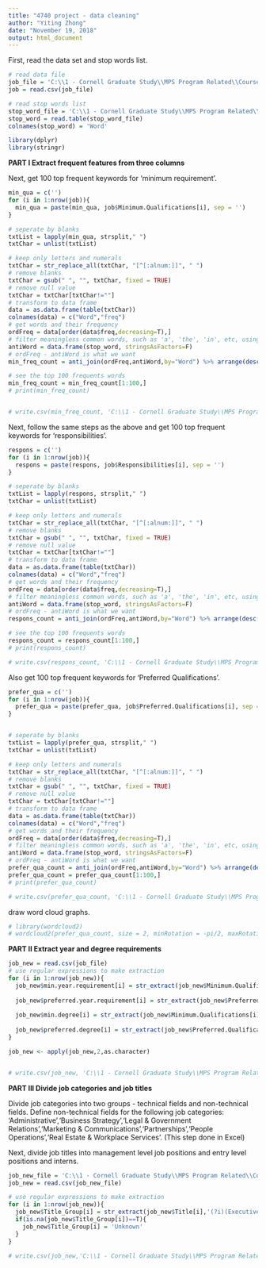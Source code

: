 ---
title: "4740 project - data cleaning"
author: "Yiting Zhong"
date: "November 19, 2018"
output: html_document
---

First, read the data set and stop words list. 
```{r}
# read data file
job_file = 'C:\\1 - Cornell Graduate Study\\MPS Program Related\\Courses\\STSCI 4740\\final project\\job_skill_short.csv'
job = read.csv(job_file)

# read stop words list 
stop_word_file = 'C:\\1 - Cornell Graduate Study\\MPS Program Related\\Courses\\STSCI 4740\\final project\\stop_word_list.txt'
stop_word = read.table(stop_word_file)
colnames(stop_word) = 'Word'

library(dplyr)
library(stringr)
```
**PART I Extract frequent features from three columns**

Next, get 100 top frequent keywords for 'minimum requirement'.
```{r}
min_qua = c('')
for (i in 1:nrow(job)){
  min_qua = paste(min_qua, job$Minimum.Qualifications[i], sep = '')
}

# seperate by blanks
txtList = lapply(min_qua, strsplit," ")
txtChar = unlist(txtList)

# keep only letters and numerals
txtChar = str_replace_all(txtChar, "[^[:alnum:]]", " ")
# remove blanks
txtChar = gsub(" ", "", txtChar, fixed = TRUE)
# remove null value
txtChar = txtChar[txtChar!=""]
# transform to data frame
data = as.data.frame(table(txtChar))
colnames(data) = c("Word","freq")
# get words and their frequency
ordFreq = data[order(data$freq,decreasing=T),]
# filter meaningless common words, such as 'a', 'the', 'in', etc, using the stop word list 
antiWord = data.frame(stop_word, stringsAsFactors=F)
# ordFreq - antiWord is what we want
min_freq_count = anti_join(ordFreq,antiWord,by="Word") %>% arrange(desc(freq))  

# see the top 100 frequents words
min_freq_count = min_freq_count[1:100,]
# print(min_freq_count)


# write.csv(min_freq_count, 'C:\\1 - Cornell Graduate Study\\MPS Program Related\\Courses\\STSCI 4740\\final project\\data cleaning\\min_freq_count.csv')
```

Next, follow the same steps as the above and get 100 top frequent keywords for 'responsibilities'.
```{r}
respons = c('')
for (i in 1:nrow(job)){
  respons = paste(respons, job$Responsibilities[i], sep = '')
}

# seperate by blanks
txtList = lapply(respons, strsplit," ")
txtChar = unlist(txtList)

# keep only letters and numerals
txtChar = str_replace_all(txtChar, "[^[:alnum:]]", " ")
# remove blanks
txtChar = gsub(" ", "", txtChar, fixed = TRUE)
# remove null value
txtChar = txtChar[txtChar!=""]
# transform to data frame
data = as.data.frame(table(txtChar))
colnames(data) = c("Word","freq")
# get words and their frequency
ordFreq = data[order(data$freq,decreasing=T),]
# filter meaningless common words, such as 'a', 'the', 'in', etc, using the stop word list 
antiWord = data.frame(stop_word, stringsAsFactors=F)
# ordFreq - antiWord is what we want
respons_count = anti_join(ordFreq,antiWord,by="Word") %>% arrange(desc(freq)) 

# see the top 100 frequents words
respons_count = respons_count[1:100,]
# print(respons_count)

# write.csv(respons_count, 'C:\\1 - Cornell Graduate Study\\MPS Program Related\\Courses\\STSCI 4740\\final project\\data cleaning\\respons_count.csv')
```

Also get 100 top frequent keywords for 'Preferred Qualifications'.
```{r}
prefer_qua = c('')
for (i in 1:nrow(job)){
  prefer_qua = paste(prefer_qua, job$Preferred.Qualifications[i], sep = '')
}


# seperate by blanks
txtList = lapply(prefer_qua, strsplit," ")
txtChar = unlist(txtList)

# keep only letters and numerals
txtChar = str_replace_all(txtChar, "[^[:alnum:]]", " ")
# remove blanks
txtChar = gsub(" ", "", txtChar, fixed = TRUE)
# remove null value
txtChar = txtChar[txtChar!=""]
# transform to data frame
data = as.data.frame(table(txtChar))
colnames(data) = c("Word","freq")
# get words and their frequency
ordFreq = data[order(data$freq,decreasing=T),]
# filter meaningless common words, such as 'a', 'the', 'in', etc, using the stop word list 
antiWord = data.frame(stop_word, stringsAsFactors=F)
# ordFreq - antiWord is what we want
prefer_qua_count = anti_join(ordFreq,antiWord,by="Word") %>% arrange(desc(freq)) 
prefer_qua_count = prefer_qua_count[1:100,]
# print(prefer_qua_count)

# write.csv(prefer_qua_count, 'C:\\1 - Cornell Graduate Study\\MPS Program Related\\Courses\\STSCI 4740\\final project\\data cleaning\\prefer_qua_count.csv')
```


draw word cloud graphs.
```{r}
# library(wordcloud2)
# wordcloud2(prefer_qua_count, size = 2, minRotation = -pi/2, maxRotation = -pi/2)
```

**PART II Extract year and degree requirements**

```{r}
job_new = read.csv(job_file)
# use regular expressions to make extraction
for (i in 1:nrow(job_new)){
  job_new$min.year.requirement[i] = str_extract(job_new$Minimum.Qualifications[i],'[0-9]* year(s)?')
  
  job_new$preferred.year.requirement[i] = str_extract(job_new$Preferred.Qualifications[i],'[0-9]* year(s)?')
  
  job_new$min.degree[i] = str_extract(job_new$Minimum.Qualifications[i],'(BA)|(BS)|(Bachelor)|(MA)|(MS)|(Master)|(PhD)|(Doctor)|(MBA)')
  
  job_new$preferred.degree[i] = str_extract(job_new$Preferred.Qualifications[i],'(BA)|(BS)|(Bachelor)|(MA)|(MS)|(Master)|(PhD)|(Doctor)')
}

job_new <- apply(job_new,2,as.character)


# write.csv(job_new, 'C:\\1 - Cornell Graduate Study\\MPS Program Related\\Courses\\STSCI 4740\\final project\\data cleaning\\job_addyeardegree.csv')


```

**PART III Divide job categories and job titles**

Divide job categories into two groups - technical fields and non-technical fields. Define non-technical fields for the following job categories: 'Administrative','Business Strategy','Legal & Government Relations','Marketing & Communications','Partnerships','People Operations','Real Estate & Workplace Services'. (This step done in Excel)


Next, divide job titles into management level job positions and entry level positions and interns.
```{r}
job_new_file = 'C:\\1 - Cornell Graduate Study\\MPS Program Related\\Courses\\STSCI 4740\\final project\\data cleaning\\job_addyeardegree_final.csv'
job_new = read.csv(job_new_file)

# use regular expressions to make extraction
for (i in 1:nrow(job_new)){
  job_new$Title_Group[i] = str_extract(job_new$Title[i],'(?i)(Executive)|(Head)|(Manager)|(Lead)|(Director)|(Senior)|(Consultant)|(Specialist)|(Analyst)|(Intern)')
  if(is.na(job_new$Title_Group[i])==T){
    job_new$Title_Group[i] = 'Unknown'
  }
}

# write.csv(job_new,'C:\\1 - Cornell Graduate Study\\MPS Program Related\\Courses\\STSCI 4740\\final project\\data cleaning\\job_title.csv')
```

